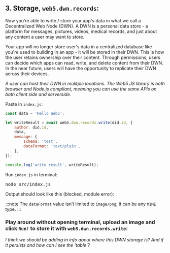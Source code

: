 ## 3. Storage, `web5.dwn.records`:

Now you’re able to write / store your app's data in what we call a Decentralized Web Node (DWN). A DWN is a personal data store - a platform for messages, pictures, videos, medical records, and just about any content a user may want to store.

Your app will no longer store user's data in a centralized database like you're used to building in an app - it will be stored in their DWN. This is how the user retains ownership over their content. Through permissions, users can decide which apps can read, write, and delete content from their DWN. In the near future, users will have the opportunity to replicate their DWN across their devices.

*A user can host their DWN in mulitple locations. The Web5 JS library is both browser and Node.js compliant, meaning you can use the same APIs on both client side and serverside.*

Paste in `index.js`:
```js
const data = 'Hello Web5';

let writeResult = await web5.dwn.records.write(did.id, {
    author: did.id,
    data,
    message: {
        schema: 'test',
        dataFormat: 'text/plain',
    },
});

console.log('write result', writeResult);
```
Run `index.js` in terminal:
<pre>node src/index.js</pre>

Output should look like this (blocked, module error):

:::note
The `dataFormat` value isn’t limited to `image/png`; it can be any `MIME` type.
:::

### Play around without opening terminal, upload an image and click `Run!` to store it with `web5.dwn.records.write`:

*I think we should be adding in info about where this DWN storage is? And if it persists and how can I see the 'table'?*